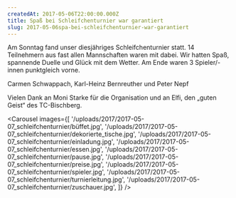 ```yaml
---
createdAt: 2017-05-06T22:00:00.000Z
title: Spaß bei Schleifchenturnier war garantiert
slug: 2017-05-06spa-bei-schleifchenturnier-war-garantiert
---
```


Am Sonntag fand unser diesjähriges Schleifchenturnier statt. 14 Teilnehmern aus fast allen Mannschaften waren mit dabei. Wir hatten Spaß, spannende Duelle und Glück mit dem Wetter. Am Ende waren 3 Spieler/- innen punktgleich vorne.

Carmen Schwappach, Karl-Heinz Bernreuther und Peter Nepf

Vielen Dank an Moni Starke für die Organisation und an Elfi, den „guten Geist“ des TC-Bischberg.

<Carousel
  images={[
    '/uploads/2017/2017-05-07_schleifchenturnier/büffet.jpg',
    '/uploads/2017/2017-05-07_schleifchenturnier/dekorierte_tische.jpg',
    '/uploads/2017/2017-05-07_schleifchenturnier/einladung.jpg',
    '/uploads/2017/2017-05-07_schleifchenturnier/essen.jpg',
    '/uploads/2017/2017-05-07_schleifchenturnier/pause.jpg',
    '/uploads/2017/2017-05-07_schleifchenturnier/preise.jpg',
    '/uploads/2017/2017-05-07_schleifchenturnier/spieler.jpg',
    '/uploads/2017/2017-05-07_schleifchenturnier/turnierleitung.jpg',
    '/uploads/2017/2017-05-07_schleifchenturnier/zuschauer.jpg',
  ]}
/>
